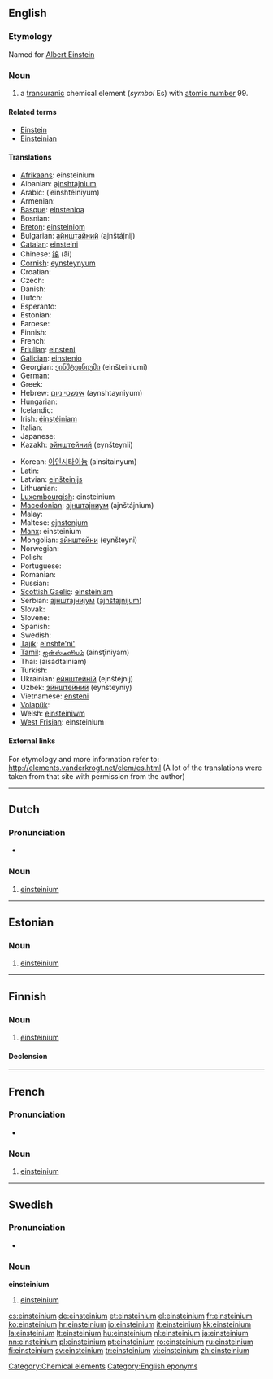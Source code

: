 {{also|Einsteinium}}
==English==
{{elements|Es|californium|Cf|fermium|Fm}}

===Etymology===
Named for [[w:Albert Einstein|Albert Einstein]]

===Noun===
{{en-noun|-}}
{{wikipedia}}

# a [[transuranic]] chemical element (''symbol'' Es) with [[atomic number]] 99.

====Related terms====
* [[w:Albert Einstein|Einstein]]
* [[Einsteinian]]

====Translations====
{{trans-top|element with atomic number 99}}
* [[Afrikaans]]: einsteinium
* Albanian: [[ajnshtajnium]]
* Arabic: {{Arab|[[اينشتنيوم]]}} (’einshtéiniyum) {{m}}
* Armenian: {{t|hy|էյնշտեյնիում|tr=ēynšteynium}}
* [[Basque]]: [[einstenioa]]
* Bosnian: {{t-|bs|einsteinij}}
* [[Breton]]: [[einsteiniom]]
* Bulgarian: [[айнштайний]] (ajnštájnij)
* [[Catalan]]: [[einsteini]]
* Chinese: [[锿]] (āi)
* [[Cornish]]: [[eynsteynyum]]
* Croatian: {{t+|hr|einsteinij}}
* Czech: {{t+|cs|einsteinium}}
* Danish: {{t-|da|einsteinium}}
* Dutch: {{t+|nl|einsteinium|n}}
* Esperanto: {{t-|eo|ejnŝtejnio|xs=Esperanto}}
* Estonian: {{t+|et|einsteinium}}
* Faroese: {{t-|fo|einsteinium|xs=Faroese}}
* Finnish: {{t+|fi|einsteinium}}
* French: {{t+|fr|einsteinium|m}}
* [[Friulian]]: [[einsteni]]
* [[Galician]]: [[einstenio]]
* Georgian: [[ეინშტეინიუმი]] (einšteiniumi)
* German: {{t+|de|Einsteinium|n}}
* Greek: {{t+|el|αϊνστάνιο|n|tr=aïnstánio}}
* Hebrew: [[אינשטייניום]] (aynshtayniyum)
* Hungarian: {{t+|hu|einsteinium}}
* Icelandic: {{t+|is|einsteinín}}
* Irish: [[éinstéiniam]]
* Italian: {{t+|it|einstenio|m}}
* Japanese: {{t+|ja|アインスタイニウム|tr=ainsutainiumu}}
* Kazakh: [[эйнштейний]] (eynšteynii)
{{trans-mid}}
* Korean: [[아인시타이늄]] (ainsitainyum)
* Latin: {{t+|la|einsteinium}}
* Latvian: [[einšteinijs]]
* Lithuanian: {{t+|lt|einšteinis|xs=Lithuanian}}
* [[Luxembourgish]]: einsteinium
* [[Macedonian]]: [[аjнштаjниум]] (ajnštájnium)
* Malay: {{t-|ms|einsteinium|xs=Malay}}
* Maltese: [[ejnstenjum]]
* [[Manx]]: einsteinium
* Mongolian: [[эйнштейни]] (eynšteyni)
* Norwegian: {{t-|no|einsteinium}}
* Polish: {{t+|pl|einstein|m}}
* Portuguese: {{t+|pt|einstânio|m}}
* Romanian: {{t+|ro|einsteiniu|n}}
* Russian: {{t+|ru|эйнштейний|m|tr=ejnštéjnij}}
* [[Scottish Gaelic]]: [[einstèiniam]]
* Serbian: [[аjнштаjниjум]] ([[ajnštajnijum]]) {{m}}
* Slovak: {{t-|sk|einsteinium}}
* Slovene: {{t-|sl|ajnštajnij}}
* Spanish: {{t+|es|einstenio|m}}
* Swedish: {{t+|sv|einsteinium}}
* [[Tajik]]: [[e'nshte'ni']]
* [[Tamil]]: [[ஐன்ஸ்டீனியம்]] (ainsţīniyam)
* Thai: {{Thai|[[ไอน์สไตเนียม]]}} (aisàdtainiam)
* Turkish: {{t+|tr|aynştaynyum}}
* Ukrainian: [[ейнштейнiй]] (ejnštéjnij) {{m}}
* Uzbek: [[эйнштейний]] (eynšteyniy)
* Vietnamese: [[ensteni]]
* [[Volapük]]: {{t|vo|länstänin|xs=Volapük}}
* Welsh: [[einsteiniwm]]
* [[West Frisian]]: einsteinium
{{trans-bottom}}

====External links====
For etymology and more information refer to:
http://elements.vanderkrogt.net/elem/es.html
(A lot of the translations were taken from that site with permission from the author)

[[Category:Chemical elements]]
[[Category:English eponyms]]

----

==Dutch==
{{wikipedia|lang=nl}}

===Pronunciation===
* {{audio|Nl-einsteinium.ogg|Audio}}

===Noun===
{{infl|nl|noun|g=n}}

# {{element|lang=nl}} [[einsteinium#English|einsteinium]]

----

==Estonian==

===Noun===
{{infl|et|noun}}

# {{element|lang=et}} [[#English|einsteinium]]

----

==Finnish==
{{wikipedia|lang=fi}}

===Noun===
{{infl|fi|noun}}

# {{element|lang=fi}} [[#English|einsteinium]]

====Declension====
{{fi-decl-risti|einsteinium}}

----
==French==
{{wikipedia|lang=fr}}

===Pronunciation===
* {{IPA|lang=fr|/ɛn.stɛn.jɔm/}}

===Noun===
{{fr-noun-unc|m}}

# {{element|lang=fr}} [[#English|einsteinium]]

----

==Swedish==

===Pronunciation===
* {{IPA|/ajnˈstajnɪɵm/|lang=sv}}

===Noun===
{{sv-noun-unc-irreg-n|2=einsteiniet}}
'''einsteinium'''

# {{element|lang=sv}} [[#English|einsteinium]]

[[cs:einsteinium]]
[[de:einsteinium]]
[[et:einsteinium]]
[[el:einsteinium]]
[[fr:einsteinium]]
[[ko:einsteinium]]
[[hr:einsteinium]]
[[io:einsteinium]]
[[it:einsteinium]]
[[kk:einsteinium]]
[[la:einsteinium]]
[[lt:einsteinium]]
[[hu:einsteinium]]
[[nl:einsteinium]]
[[ja:einsteinium]]
[[nn:einsteinium]]
[[pl:einsteinium]]
[[pt:einsteinium]]
[[ro:einsteinium]]
[[ru:einsteinium]]
[[fi:einsteinium]]
[[sv:einsteinium]]
[[tr:einsteinium]]
[[vi:einsteinium]]
[[zh:einsteinium]]